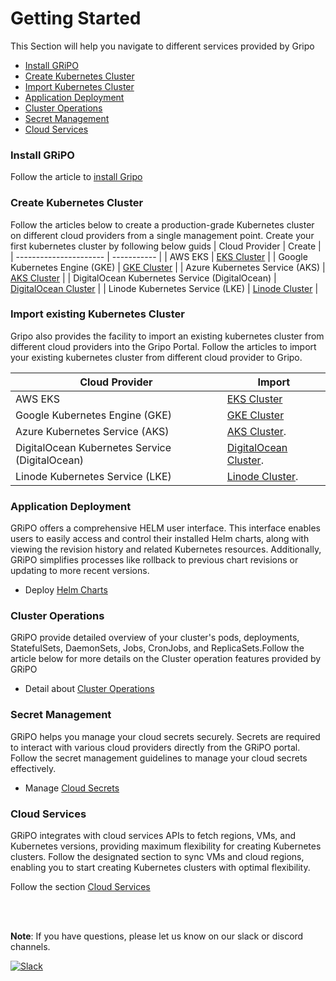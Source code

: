 # Getting Started

This Section will help you navigate to different services provided by Gripo

*  [Install GRiPO](getting-started#install-gripo)
*  [Create Kubernetes Cluster](getting-started#create-kubernetes-cluster)
*  [Import Kubernetes Cluster](getting-started#import-existing-kubernetes-cluster)
*  [Application Deployment](getting-started#application-deployment)
*  [Cluster Operations](getting-started#cluster-operations)
*  [Secret Management](getting-started#secret-management)
*  [Cloud Services](getting-started#cloud-services)

### Install GRiPO

Follow the article to [install Gripo](/install-gripo)

### Create Kubernetes Cluster

Follow the articles below to create a production-grade Kubernetes cluster on different cloud providers from a single management point. Create your first kubernetes cluster by following below guids
| Cloud Provider        | Create |
| ---------------------- | ----------- |
| AWS EKS           | [EKS Cluster](/cluster_managment/cluster_provisioning/amazon) |
| Google Kubernetes Engine (GKE) | [GKE Cluster](/cluster_managment/cluster_provisioning/google) |
| Azure Kubernetes Service (AKS) | [AKS Cluster](/cluster_managment/cluster_provisioning/azure) |
| DigitalOcean Kubernetes Service (DigitalOcean) | [DigitalOcean Cluster](/cluster_managment/cluster_provisioning/digital_ocean) |
| Linode Kubernetes Service (LKE) | [Linode Cluster](/cluster_managment/cluster_provisioning/linode) |


### Import existing Kubernetes Cluster

Gripo also provides the facility to import an existing kubernetes cluster from different cloud providers into the Gripo Portal. Follow the articles to import your existing kubernetes cluster from different cloud provider to Gripo.

| Cloud Provider        | Import |
| ---------------------- | ----------- |
| AWS EKS          | [EKS Cluster](/cluster_managment/cluster_import/amazon/cluster_import) |
| Google Kubernetes Engine (GKE) | [GKE Cluster](/cluster_managment/cluster_import/google/cluster_import) |
| Azure Kubernetes Service (AKS) | [AKS Cluster](/cluster_managment/cluster_import/azure/cluster_import). |
| DigitalOcean Kubernetes Service (DigitalOcean) | [DigitalOcean Cluster](). |
| Linode Kubernetes Service (LKE) | [Linode Cluster](). |


### Application Deployment

GRiPO offers a comprehensive HELM user interface. This interface enables users to easily access and control their installed Helm charts, along with viewing the revision history and related Kubernetes resources. Additionally, GRiPO simplifies processes like rollback to previous chart revisions or updating to more recent versions.

* Deploy [Helm Charts](/getting-started#kubernetes-cluster-provisioning)

### Cluster Operations

GRiPO provide detailed overview of your cluster's pods, deployments, StatefulSets, DaemonSets, Jobs, CronJobs, and ReplicaSets.Follow the article below for more details on the Cluster operation features provided by GRiPO

* Detail about [Cluster Operations](/cluster_operations/introduction)

### Secret Management

GRiPO helps you manage your cloud secrets securely. Secrets are required to interact with various cloud providers directly from the GRiPO portal. Follow the secret management guidelines to manage your cloud secrets effectively.

* Manage [Cloud Secrets](/secret/introduction)

### Cloud Services

GRiPO integrates with cloud services APIs to fetch regions, VMs, and Kubernetes versions, providing maximum flexibility for creating Kubernetes clusters. Follow the designated section to sync VMs and cloud regions, enabling you to start creating Kubernetes clusters with optimal flexibility.

Follow the section [Cloud Services](/cloud_services/introduction)

<br/>
<br/>

<strong>Note</strong>: If you have questions, please let us know on our slack or discord channels.

[![Slack](https://img.shields.io/badge/Join%20us%20on-Slack-4A154B.svg)](https://join.slack.com/t/gripo-workspace/shared_invite/zt-29zz0iuaa-MJlNR8vjqapmSu_BqF5_aQ)